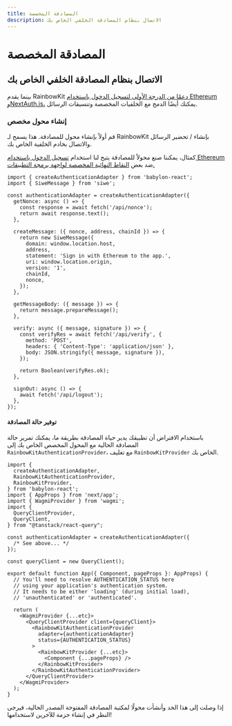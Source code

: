 ```yaml
---
title: المصادقة المخصصة
description: الاتصال بنظام المصادقة الخلفي الخاص بك
---
```


# المصادقة المخصصة

## الاتصال بنظام المصادقة الخلفي الخاص بك

بينما يقدم RainbowKit [دعمًا من الدرجة الأولى لتسجيل الدخول باستخدام Ethereum وNextAuth.js،](/docs/authentication#set-up-sign-in-with-ethereum-and-nextauthjs) يمكنك أيضًا الدمج مع الخلفيات المخصصة وتنسيقات الرسائل.

### إنشاء محول مخصص

قم أولاً بإنشاء محول للمصادقة. هذا يسمح لـ RainbowKit بإنشاء / تحضير الرسائل والاتصال بخادم الخلفية الخاص بك.

كمثال، يمكننا صنع محولاً للمصادقة يتيح لنا استخدام [تسجيل الدخول باستخدام Ethereum](https://login.xyz) ضد بعض [النقاط النهائية المخصصة لواجهة برمجة التطبيقات.](https://wagmi.sh/examples/sign-in-with-ethereum)

```tsx
import { createAuthenticationAdapter } from 'babylon-react';
import { SiweMessage } from 'siwe';

const authenticationAdapter = createAuthenticationAdapter({
  getNonce: async () => {
    const response = await fetch('/api/nonce');
    return await response.text();
  },

  createMessage: ({ nonce, address, chainId }) => {
    return new SiweMessage({
      domain: window.location.host,
      address,
      statement: 'Sign in with Ethereum to the app.',
      uri: window.location.origin,
      version: '1',
      chainId,
      nonce,
    });
  },

  getMessageBody: ({ message }) => {
    return message.prepareMessage();
  },

  verify: async ({ message, signature }) => {
    const verifyRes = await fetch('/api/verify', {
      method: 'POST',
      headers: { 'Content-Type': 'application/json' },
      body: JSON.stringify({ message, signature }),
    });

    return Boolean(verifyRes.ok);
  },

  signOut: async () => {
    await fetch('/api/logout');
  },
});
```

#### توفير حالة المصادقة

باستخدام الافتراض أن تطبيقك يدير حياة المصادقة بطريقة ما، يمكنك تمرير حالة المصادقة الحالية مع المحول المخصص الخاص بك إلى `RainbowKitAuthenticationProvider`، مع تغليف `RainbowKitProvider` الخاص بك.

```tsx
import {
  createAuthenticationAdapter,
  RainbowKitAuthenticationProvider,
  RainbowKitProvider,
} from 'babylon-react';
import { AppProps } from 'next/app';
import { WagmiProvider } from 'wagmi';
import {
  QueryClientProvider,
  QueryClient,
} from "@tanstack/react-query";

const authenticationAdapter = createAuthenticationAdapter({
  /* See above... */
});

const queryClient = new QueryClient();

export default function App({ Component, pageProps }: AppProps) {
  // You'll need to resolve AUTHENTICATION_STATUS here
  // using your application's authentication system.
  // It needs to be either 'loading' (during initial load),
  // 'unauthenticated' or 'authenticated'.

  return (
    <WagmiProvider {...etc}>
      <QueryClientProvider client={queryClient}>
        <RainbowKitAuthenticationProvider
          adapter={authenticationAdapter}
          status={AUTHENTICATION_STATUS}
        >
          <RainbowKitProvider {...etc}>
            <Component {...pageProps} />
          </RainbowKitProvider>
        </RainbowKitAuthenticationProvider>
      </QueryClientProvider>
    </WagmiProvider>
  );
}
```

إذا وصلت إلى هذا الحد وأنشأت محولًا لمكتبة المصادقة المفتوحة المصدر الحالية، فيرجى النظر في إنشاء حزمة للآخرين لاستخدامها!
